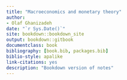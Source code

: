 ```yaml
--- 
title: "Macroeconomics and monetary theory"
author: 
- Olaf Ghanizadeh
date: "`r Sys.Date()`"
site: bookdown::bookdown_site
output: bookdown::gitbook
documentclass: book
bibliography: [book.bib, packages.bib]
biblio-style: apalike
link-citations: yes
description: "Bookdown version of notes"
---
```




